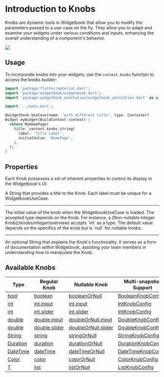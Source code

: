 # Introduction to Knobs

Knobs are dynamic tools in Widgetbook that allow you to modify the parameters passed to a use-case on the fly. 
They allow you to adapt and examine your widgets under various conditions and inputs, enhancing the overall understanding of a component's behavior.

<Image src="/assets/knobs/knobs.png" zoom />

## Usage

To incorporate knobs into your widgets, use the `context.knobs` function to access the knobs builder:

```dart title="Example: Knobs"
import 'package:flutter/material.dart';
import 'package:widgetbook/widgetbook.dart';
import 'package:widgetbook_annotation/widgetbook_annotation.dart' as widgetbook;

import '../main.dart';

@widgetbook.UseCase(name: 'with different title', type: Container)
Widget myWidget(BuildContext context) {
  return MyHomePage(
    title: context.knobs.string(
      label: 'Title Label',
      initialValue: 'HomePage',
    ),
  );
}
```

## Properties

Each Knob possesses a set of inherent properties to control its display in the Widgetbook's UI:

<Accordion title="Knob" defaultOpen>
  <Property name="label" type="String" required>
    A String that provides a title to the Knob. Each label must be unique for a WidgetbookUseCase.
  </Property>

  ---

  <Property name="initialValue" type="T" optional>
    The initial value of the knob when the WidgetbookUseCase is loaded. 
    The accepted type depends on the Knob. For instance, a [Non-nullable Integer Knob](/knobs/integer/overview) accepts `int` as a type. 
    The default value depends on the specifics of the knob but is `null` for nullable knobs.
  </Property>

  ---

  <Property name="description" type="String" optional>
    An optional String that explains the Knob's functionality. 
    It serves as a form of documentation within Widgetbook, assisting your team members in understanding how to manipulate the Knob.
  </Property>
</Accordion>

## Available Knobs

| Type                             | Regular Knob                                                   | Nullable Knob                                                              | Multi-snapshot Support                                          |
| -------------------------------- | -------------------------------------------------------------- | -------------------------------------------------------------------------- | --------------------------------------------------------------- |
| [bool](/knobs/bool)              | [boolean](/knobs/bool#contextknobsbool)                        | [booleanOrNull](/knobs/bool#contextknobsboolornull)                        | [BooleanKnobConfig](/knobs/bool#multi-snapshot-support)         |
| [int](/knobs/integer/overview)   | [int.input](/knobs/integer/input#contextknobsintinput)         | [int.input](/knobs/integer/input#contextknobsintornullinput)               | [IntKnobConfig](/knobs/integer/input#multi-snapshot-support)    |
| [int](/knobs/integer/overview)   | [int.slider](/knobs/integer/slider#contextknobsintslider)      | [int.slider](/knobs/integer/slider#contextknobsintornullslider)            | [IntKnobConfig](/knobs/integer/slider#multi-snapshot-support)   |
| [double](/knobs/double/overview) | [double.input](/knobs/double/input#contextknobsdoubleinput)    | [doubleOrNull.input](/knobs/double/input#contextknobsdoubleornullinput)    | [DoubleKnobConfig](/knobs/double/input#multi-snapshot-support)  |
| [double](/knobs/double/overview) | [double.slider](/knobs/double/slider#contextknobsdoubleslider) | [doubleOrNull.slider](/knobs/double/slider#contextknobsdoubleornullslider) | [DoubleKnobConfig](/knobs/double/slider#multi-snapshot-support) |
| [String](/knobs/string)          | [string](/knobs/string#contextknobsstring)                     | [stringOrNull](/knobs/string#contextknobsstringornull)                     | [StringKnobConfig](/knobs/string#multi-snapshot-support)        |
| [Duration](/knobs/duration)      | [duration](/knobs/duration#contextknobsduration)               | [durationOrNull](/knobs/duration#contextknobsdurationornull)               | [DurationKnobConfig](/knobs/duration#multi-snapshot-support)    |
| [DateTime](/knobs/datetime)      | [dateTime](/knobs/datetime#contextknobsdatetime)               | [dateTimeOrNull](/knobs/datetime#contextknobsdatetimeornull)               | [DateTimeKnobConfig](/knobs/datetime#multi-snapshot-support)    |
| [Color](/knobs/color)            | [color](/knobs/color#contextknobscolor)                        | [colorOrNull](/knobs/color#contextknobscolorornull)                        | [ColorKnobConfig](/knobs/color#multi-snapshot-support)          |
| [T](/knobs/list)                 | [list](/knobs/list#contextknobslist)                           | [listOrNull](/knobs/list#contextknobsstringornull)                         | [ListKnobConfig](/knobs/list#multi-snapshot-support)            |
